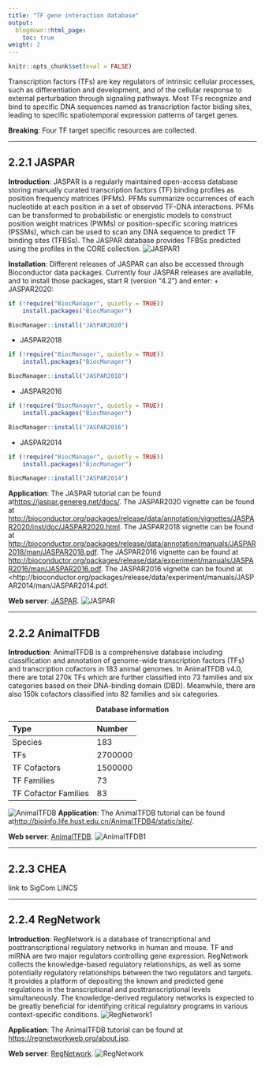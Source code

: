 ```yaml
---
title: "TF gene interaction database"
output:
  blogdown::html_page:
    toc: true
weight: 2
---
```



```r
knitr::opts_chunk$set(eval = FALSE)
```

Transcription factors (TFs) are key regulators of intrinsic cellular processes, such as differentiation and development, and of the cellular response to external perturbation through signaling pathways. Most TFs recognize and bind to specific DNA sequences named as transcription factor biding sites, leading to specific spatiotemporal expression patterns of target genes.

**Breaking**: Four TF target specific resources are collected.


---

## 2.2.1 **JASPAR**

**Introduction**: JASPAR is a regularly maintained open-access database storing manually curated transcription factors (TF) binding profiles as position frequency matrices (PFMs). PFMs summarize occurrences of each nucleotide at each position in a set of observed TF-DNA interactions. PFMs can be transformed to probabilistic or energistic models to construct position weight matrices (PWMs) or position-specific scoring matrices (PSSMs), which can be used to scan any DNA sequence to predict TF binding sites (TFBSs). The JASPAR database provides TFBSs predicted using the profiles in the CORE collection.
![JASPAR1](/images/JASPAR1.jpg?width=50pc)

**Installation**: Different releases of JASPAR can also be accessed through Bioconductor data packages. Currently four JASPAR releases are available, and to install those packages, start R (version "4.2") and enter:
 + JASPAR2020: 
```r
if (!require("BiocManager", quietly = TRUE))
    install.packages("BiocManager")

BiocManager::install("JASPAR2020")
```
 + JASPAR2018
```r
if (!require("BiocManager", quietly = TRUE))
    install.packages("BiocManager")

BiocManager::install("JASPAR2018")
```
 + JASPAR2016
```r
if (!require("BiocManager", quietly = TRUE))
    install.packages("BiocManager")

BiocManager::install("JASPAR2016")
```
 + JASPAR2014
```r
if (!require("BiocManager", quietly = TRUE))
    install.packages("BiocManager")

BiocManager::install("JASPAR2014")
```

**Application**: The JASPAR tutorial can be found at<https://jaspar.genereg.net/docs/>.
 The JASPAR2020 vignette can be found at <http://bioconductor.org/packages/release/data/annotation/vignettes/JASPAR2020/inst/doc/JASPAR2020.html>.
 The JASPAR2018 vignette can be found at <http://bioconductor.org/packages/release/data/annotation/manuals/JASPAR2018/man/JASPAR2018.pdf>.
 The JASPAR2016 vignette can be found at <http://bioconductor.org/packages/release/data/experiment/manuals/JASPAR2016/man/JASPAR2016.pdf>.
 The JASPAR2016 vignette can be found at <http://bioconductor.org/packages/release/data/experiment/manuals/JASPAR2014/man/JASPAR2014.pdf. 

**Web server**: [JASPAR](https://jaspar.genereg.net/).
![JASPAR](/images/JASPAR.jpg?width=50pc)

---

## 2.2.2 **AnimalTFDB**

**Introduction**: AnimalTFDB is a comprehensive database including classification and annotation of genome-wide transcription factors (TFs) and transcription cofactors in 183 animal genomes. In AnimalTFDB v4.0, there are total 270k TFs which are further classified into 73 families and six categories based on their DNA-binding domain (DBD). Meanwhile, there are also 150k cofactors classified into 82 families and six categories.

 <center><b>Database information</b></center> 
  | Type             | Number           | 
  | :--------------| :--------------| 
  | Species          | 183     |
  | TFs              | 2700000 |
  | TF Cofactors     | 1500000 |
  | TF Families         | 73|
  | TF Cofactor Families| 83|

![AnimalTFDB](/images/AnimalTFDB.png?width=30pc)
**Application**: The AnimalTFDB tutorial can be found at<http://bioinfo.life.hust.edu.cn/AnimalTFDB4/static/site/>.

**Web server**: [AnimalTFDB](http://bioinfo.life.hust.edu.cn/AnimalTFDB4/#/).
![AnimalTFDB1](/images/AnimalTFDB1.jpg?width=50pc)

---

## 2.2.3 **CHEA**

link to SigCom LINCS

---

## 2.2.4 **RegNetwork**

**Introduction**: RegNetwork is a database of transcriptional and posttranscriptional regulatory networks in human and mouse. TF and miRNA are two major regulators controlling gene expression. RegNetwork collects the knowledge-based regulatory relationships, as well as some potentially regulatory relationships between the two regulators and targets. It provides a platform of depositing the known and predicted gene regulations in the transcriptional and posttranscriptional levels simultaneously. The knowledge-derived regulatory networks is expected to be greatly beneficial for identifying critical regulatory programs in various context-specific conditions.
![RegNetwork1](/images/RegNetwork1.jpg?width=50pc)

**Application**: The AnimalTFDB tutorial can be found at <https://regnetworkweb.org/about.jsp>.
 
**Web server**: [RegNetwork](https://regnetworkweb.org/).
![RegNetwork](/images/RegNetwork.jpg?width=70pc)
